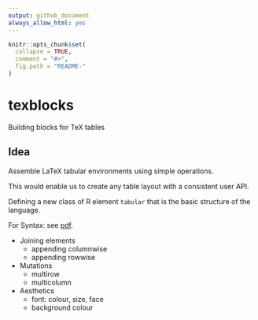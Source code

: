 ```yaml
---
output: github_document
always_allow_html: yes
---
```


<!-- README.md is generated from README.Rmd. Please edit that file -->

```r
knitr::opts_chunk$set(
  collapse = TRUE,
  comment = "#>",
  fig.path = "README-"
)
```

# texblocks

Building blocks for TeX tables

## Idea

Assemble LaTeX tabular environments using simple operations.

This would enable us to create any table layout with a consistent user API.

Defining a new class of R element `tabular` that is the basic structure of the language.

For Syntax: see [pdf](Syntax.pdf).

  - Joining elements
    - appending columnwise
    - appending rowwise
  
  - Mutations
    - multirow
    - multicolumn
  
  - Aesthetics
    - font: colour, size, face
    - background colour
